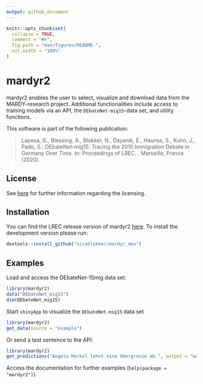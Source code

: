 ```yaml
---
output: github_document
---
```


<!-- README.md is generated from README.Rmd. Please edit that file -->

```r
knitr::opts_chunk$set(
  collapse = TRUE,
  comment = "#>",
  fig.path = "man/figures/README-",
  out.width = "100%"
)
```

# mardyr2

<!-- badges: start -->
<!-- badges: end -->

mardyr2 enables the user to select, visualize and download
data from the MARDY-research project. Additional functionalities include access to
training models via an API, the `DEbateNet-mig15`-data set, and utility functions.

This software is part of the following publication:

>  Lapesa, G., Blessing, A., Blokker, N., Dayanik, E., Haunss, S., Kuhn, J., Pado, S.: 
 DEbateNet-mig15: Tracing the 2015 Immigration Debate in Germany Over Time. 
 In: Proceedings of LREC. , Marseille, France (2020). 

## License

See [here](https://clarin09.ims.uni-stuttgart.de/debatenet/) for further information regarding the licensing. 


## Installation

You can find the LREC release version of mardyr2 [here](https://clarin09.ims.uni-stuttgart.de/debatenet/). 
To install the development version please run: 

``` r
devtools::install_github("nicoblokker/mardyr_dev")
```

## Examples

Load and access the DEbateNet-15mig data set:

```r
library(mardyr2)
data("DEbateNet_mig15")
dim(DEbateNet_mig15)
```

Start `shinyApp` to visualize the `DEbateNet-mig15` data set

```r
library(mardyr2)
get_data(source = "example")
```

Or send a test sentence to the API:

```r
library(mardyr2)
get_predictions("Angela Merkel lehnt eine Obergrenze ab.", output = "word")
```

Access the documentation for further examples (`help(package = "mardyr2")`).
